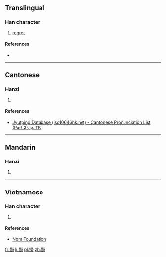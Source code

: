 ==Translingual==

===Han character===
{{Han char|rn=61|rad=心|as=12|sn=15|four=|canj=心火火尸 (PFFS)|ids=⿰[[忄]][[勞]]}}

# [[regret]]

====References====
* {{Han ref|kx=0403.210|dkj=11241|dj=0743.230|hdz=42356.090|uh=61A6|ud=24998}}

----

==Cantonese==

===Hanzi===
{{yue-hanzi|jyut=lou6|y=lou6}}

# {{defn|lang=yue|sort=心12}}

====References====
* [http://www.iso10646hk.net/jp/document/download.jsp Jyutping Database (iso10646hk.net) - Cantonese Pronunciation List (Part 2), p. 110]

----

==Mandarin==

===Hanzi===
{{cmn-hanzi|pin=[[lào]] ([[lao4]])|wg=lao<sup>4</sup>}}

# {{defn|lang=cmn|sort=心12}}

----

==Vietnamese==

===Han character===
{{vi-readings|rs=心12| hanviet = nhờn}}

# {{defn|lang=vi|sort=心12}}

====References====
*[http://nomfoundation.org/common/nom_details.php?codepoint=61a6 Nom Foundation]

[[fr:憦]]
[[li:憦]]
[[pl:憦]]
[[zh:憦]]